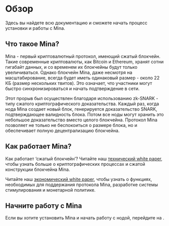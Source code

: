 
# Обзор

Здесь вы найдете всю документацию и сможете начать процесс установки и работы с Mina.

## Что такое Mina?

Mina - первый криптовалютный протокол, имеющий сжатый блокчейн. Такие современные криптовалюты, как Bitcoin и Ethereum, хранят сотни гигабайт данных, и со временем их блокчейны будут только увеличиваться. Однако блокчейн Mina, даже несмотря на масштабирование, всегда будет иметь одинаковый размер - около 22 КБ<Footnote refNumber="1" link="/blog/22kb-sized-blockchain-a-technical-reference" /> (размер нескольких твитов). Это означает, что участники могут быстро синхронизироваться и начать подтверждение в сети.

Этот прорыв был осуществлен благодаря использованию zk-SNARK - типу сжатого криптографического доказательства. Каждый раз, когда нода Mina создает новый блок, генерируется доказательство SNARK, подтверждающее валидность блока. Потом все ноды могут хранить это небольшое доказательство вместо целого блокчейна. Протокол Mina позволяет не только не беспокоиться о размере блока, но и обеспечивает полную децентрализацию блокчейна.

## Как работает Mina?

Как работает ‘сжатый блокчейн’? Читайте наш [технический white paper](https://docs.minaprotocol.com/static/pdf/technicalWhitepaper.pdf), чтобы узнать больше о криптографических процессах и сжатой конструкции блокчейна Mina.

Читайте наш [экономический white paper](https://docs.minaprotocol.com/static/pdf/economicsWhitepaper.pdf), чтобы узнать о функциях, необходимых для поддержания протокола Mina, разработке системы стимулирования и монетарной политике.

## Начните работу с Mina

Если вы хотите установить Mina и начать работу с нодой, перейдите на <DocLink copy="страницу начала работы" url="/using-mina/getting-started" />.
